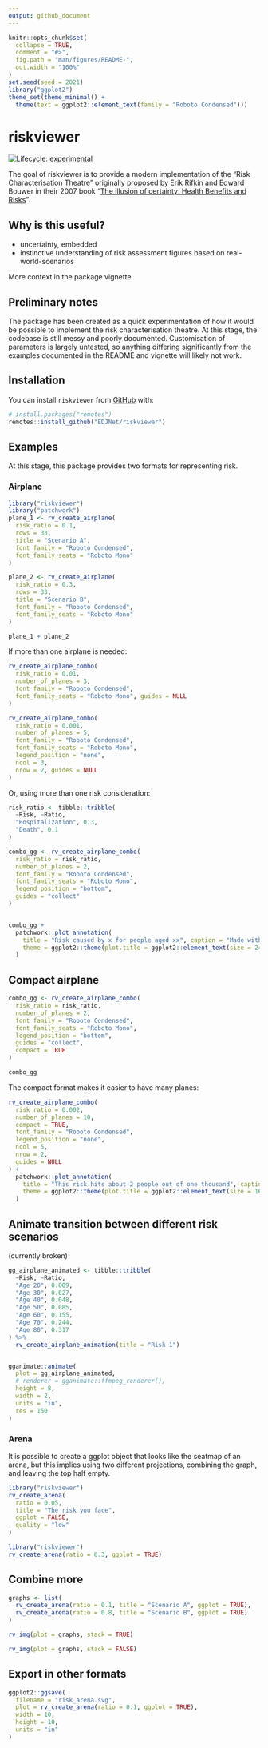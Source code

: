 ```yaml
---
output: github_document
---
```


<!-- README.md is generated from README.Rmd. Please edit that file -->

```r
knitr::opts_chunk$set(
  collapse = TRUE,
  comment = "#>",
  fig.path = "man/figures/README-",
  out.width = "100%"
)
set.seed(seed = 2021)
library("ggplot2")
theme_set(theme_minimal() +
  theme(text = ggplot2::element_text(family = "Roboto Condensed")))
```

# riskviewer

<!-- badges: start -->
[![Lifecycle: experimental](https://img.shields.io/badge/lifecycle-experimental-orange.svg)](https://www.tidyverse.org/lifecycle/#experimental)
<!-- badges: end -->

The goal of riskviewer is to provide a modern implementation of the "Risk Characterisation Theatre" originally proposed by Erik Rifkin and Edward Bouwer in their 2007 book "[The illusion of certainty: Health Benefits and Risks](https://link.springer.com/book/10.1007/978-0-387-48572-0)".


## Why is this useful?

- uncertainty, embedded
- instinctive understanding of risk assessment figures based on real-world-scenarios

More context in the package vignette.

## Preliminary notes

The package has been created as a quick experimentation of how it would be possible to implement the risk characterisation theatre. At this stage, the codebase is still messy and poorly documented. Customisation of parameters is largely untested, so anything differing significantly from the examples documented in the README and vignette will likely not work.

## Installation

You can install `riskviewer` from [GitHub](https://github.com/EDJNet/riskviewer) with:

``` r
# install.packages("remotes")
remotes::install_github("EDJNet/riskviewer")
```

## Examples


At this stage, this package provides two formats for representing risk.

### Airplane

```r
library("riskviewer")
library("patchwork")
plane_1 <- rv_create_airplane(
  risk_ratio = 0.1,
  rows = 33,
  title = "Scenario A",
  font_family = "Roboto Condensed",
  font_family_seats = "Roboto Mono"
)

plane_2 <- rv_create_airplane(
  risk_ratio = 0.3,
  rows = 33,
  title = "Scenario B",
  font_family = "Roboto Condensed",
  font_family_seats = "Roboto Mono"
)

plane_1 + plane_2
```


If more than one airplane is needed:

```r
rv_create_airplane_combo(
  risk_ratio = 0.01,
  number_of_planes = 3,
  font_family = "Roboto Condensed",
  font_family_seats = "Roboto Mono", guides = NULL
)
```


```r
rv_create_airplane_combo(
  risk_ratio = 0.001,
  number_of_planes = 5,
  font_family = "Roboto Condensed",
  font_family_seats = "Roboto Mono",
  legend_position = "none",
  ncol = 3,
  nrow = 2, guides = NULL
)
```


Or, using more than one risk consideration:

```r
risk_ratio <- tibble::tribble(
  ~Risk, ~Ratio,
  "Hospitalization", 0.3,
  "Death", 0.1
)

combo_gg <- rv_create_airplane_combo(
  risk_ratio = risk_ratio,
  number_of_planes = 2,
  font_family = "Roboto Condensed",
  font_family_seats = "Roboto Mono",
  legend_position = "bottom",
  guides = "collect"
)


combo_gg +
  patchwork::plot_annotation(
    title = "Risk caused by x for people aged xx", caption = "Made with `riskviewer`, a tool by EDJNet",
    theme = ggplot2::theme(plot.title = ggplot2::element_text(size = 24, family = "Roboto Condensed", hjust = 0.5))
  )
```


## Compact airplane

```r
combo_gg <- rv_create_airplane_combo(
  risk_ratio = risk_ratio,
  number_of_planes = 2,
  font_family = "Roboto Condensed",
  font_family_seats = "Roboto Mono",
  legend_position = "bottom",
  guides = "collect",
  compact = TRUE
)

combo_gg
```



The compact format makes it easier to have many planes:

```r
rv_create_airplane_combo(
  risk_ratio = 0.002,
  number_of_planes = 10,
  compact = TRUE,
  font_family = "Roboto Condensed",
  legend_position = "none",
  ncol = 5,
  nrow = 2,
  guides = NULL
) +
  patchwork::plot_annotation(
    title = "This risk hits about 2 people out of one thousand", caption = "Made with `riskviewer`, a tool by EDJNet",
    theme = ggplot2::theme(plot.title = ggplot2::element_text(size = 16, family = "Roboto Condensed", hjust = 0.5))
  )
```


## Animate transition between different risk scenarios

(currently broken)

```r
gg_airplane_animated <- tibble::tribble(
  ~Risk, ~Ratio,
  "Age 20", 0.009,
  "Age 30", 0.027,
  "Age 40", 0.048,
  "Age 50", 0.085,
  "Age 60", 0.155,
  "Age 70", 0.244,
  "Age 80", 0.317
) %>%
  rv_create_airplane_animation(title = "Risk 1")


gganimate::animate(
  plot = gg_airplane_animated,
  # renderer = gganimate::ffmpeg_renderer(),
  height = 8,
  width = 2,
  units = "in",
  res = 150
)
```


### Arena


It is possible to create a ggplot object that looks like the seatmap of an arena, but this implies using two different projections, combining the graph, and leaving the top half empty. 


```r
library("riskviewer")
rv_create_arena(
  ratio = 0.05,
  title = "The risk you face",
  ggplot = FALSE,
  quality = "low"
)
```



```r
library("riskviewer")
rv_create_arena(ratio = 0.3, ggplot = TRUE)
```


## Combine more

```r
graphs <- list(
  rv_create_arena(ratio = 0.1, title = "Scenario A", ggplot = TRUE),
  rv_create_arena(ratio = 0.8, title = "Scenario B", ggplot = TRUE)
)

rv_img(plot = graphs, stack = TRUE)
```

```r
rv_img(plot = graphs, stack = FALSE)
```


## Export in other formats

```r
ggplot2::ggsave(
  filename = "risk_arena.svg",
  plot = rv_create_arena(ratio = 0.1, ggplot = TRUE),
  width = 10,
  height = 10,
  units = "in"
)
```
